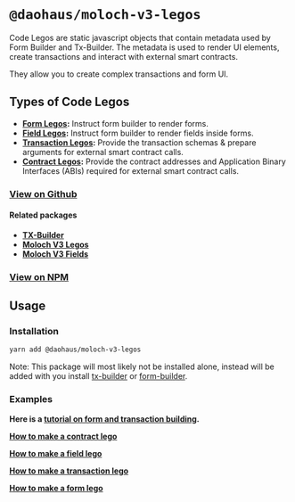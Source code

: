 # `@daohaus/moloch-v3-legos`

Code Legos are static javascript objects that contain metadata used by Form Builder and Tx-Builder. The metadata is used to render UI elements, create transactions and interact with external smart contracts.

They allow you to create complex transactions and form UI.

## Types of Code Legos

- **[Form Legos](https://github.com/HausDAO/monorepo/blob/develop/libs/moloch-v3-legos/src/form.ts):** Instruct form builder to render forms.
- **[Field Legos](https://github.com/HausDAO/monorepo/blob/develop/libs/moloch-v3-legos/src/fields.ts):** Instruct form builder to render fields inside forms.
- **[Transaction Legos](https://github.com/HausDAO/monorepo/blob/develop/libs/moloch-v3-legos/src/tx.ts):** Provide the transaction schemas & prepare arguments for external smart contract calls.
- **[Contract Legos](https://github.com/HausDAO/monorepo/blob/develop/libs/moloch-v3-legos/src/contracts.ts):** Provide the contract addresses and Application Binary Interfaces (ABIs) required for external smart contract calls.

### [View on Github](https://github.com/HausDAO/monorepo/tree/develop/libs/form-builder)

#### Related packages

- [**TX-Builder**](https://hackmd.io/@bootleggers/Skfd50_w3/https%3A%2F%2Fhackmd.io%2F%40bootleggers%2Frk2OylYvh)
- [**Moloch V3 Legos**](https://hackmd.io/@bootleggers/Skfd50_w3/https%3A%2F%2Fhackmd.io%2F%40bootleggers%2FHJRr1xFv3)
- [**Moloch V3 Fields**](https://hackmd.io/@bootleggers/Skfd50_w3/https%3A%2F%2Fhackmd.io%2F%40bootleggers%2FSkJfkxKwh)

### [View on NPM](https://www.npmjs.com/package/@daohaus/moloch-v3-legos)

## Usage

### Installation

```bash
yarn add @daohaus/moloch-v3-legos
```

Note: This package will most likely not be installed alone, instead will be added with you install [tx-builder](https://hackmd.io/@bootleggers/Skfd50_w3/https%3A%2F%2Fhackmd.io%2F%40bootleggers%2Frk2OylYvh) or [form-builder](https://hackmd.io/@bootleggers/Skfd50_w3/https%3A%2F%2Fhackmd.io%2F%40bootleggers%2FHyPeygYDn).

### Examples

**Here is a [tutorial on form and transaction building](https://hackmd.io/@bootleggers/Skfd50_w3/https%3A%2F%2Fhackmd.io%2FW8PN8eO3SDCG0GLE05cQnw).**

[**How to make a contract lego**](https://hackmd.io/@bootleggers/Skfd50_w3/https%3A%2F%2Fhackmd.io%2FTKPWVJC2SfuwthmzTtrJIw)

[**How to make a field lego**](https://hackmd.io/@bootleggers/Skfd50_w3/https%3A%2F%2Fhackmd.io%2FK0FZTvZDTGmwlPwsS0LnLw)

[**How to make a transaction lego**](https://hackmd.io/@bootleggers/Skfd50_w3/https%3A%2F%2Fhackmd.io%2Fo54vqrecQQ-MR9nuhVUGOQ)

[**How to make a form lego**](https://hackmd.io/@bootleggers/Skfd50_w3/https%3A%2F%2Fhackmd.io%2F2QAMVdBoQveC_I1brOGBvw)
